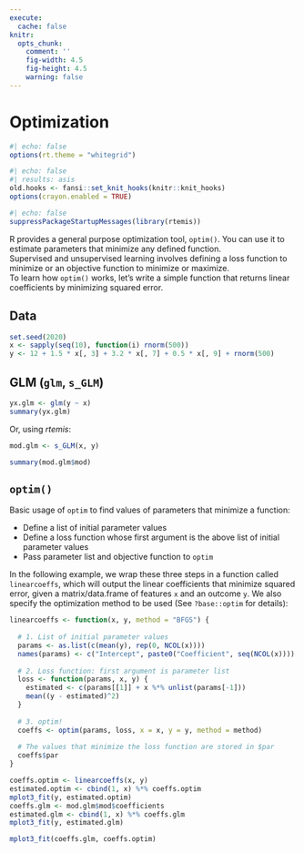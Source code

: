 ```yaml
---
execute:
  cache: false
knitr:
  opts_chunk: 
    comment: ''
    fig-width: 4.5
    fig-height: 4.5
    warning: false
---
```


# Optimization {#optimization}

```r
#| echo: false
options(rt.theme = "whitegrid")
```

```r
#| echo: false
#| results: asis
old.hooks <- fansi::set_knit_hooks(knitr::knit_hooks)
options(crayon.enabled = TRUE)
```

```r
#| echo: false
suppressPackageStartupMessages(library(rtemis))
```

R provides a general purpose optimization tool, `optim()`. You can use it to 
estimate parameters that minimize any defined function.  
Supervised and unsupervised learning involves defining a loss function to 
minimize or an objective function to minimize or maximize.  
To learn how `optim()` works, let's write a simple function that returns linear 
coefficients by minimizing squared error.

## Data

```r
set.seed(2020)
x <- sapply(seq(10), function(i) rnorm(500))
y <- 12 + 1.5 * x[, 3] + 3.2 * x[, 7] + 0.5 * x[, 9] + rnorm(500)
```

## GLM (`glm`, `s_GLM`)
```r
yx.glm <- glm(y ~ x)
summary(yx.glm)
```

Or, using _rtemis_:

```r
mod.glm <- s_GLM(x, y)
```

```r
summary(mod.glm$mod)
```

## `optim()`

Basic usage of `optim` to find values of parameters that minimize a function:  

* Define a list of initial parameter values
* Define a loss function whose first argument is the above list of initial 
parameter values
* Pass parameter list and objective function to `optim`

In the following example, we wrap these three steps in a function called 
`linearcoeffs`, which will output the linear coefficients that minimize squared 
error, given a matrix/data.frame of features `x` and an outcome `y`. We also 
specify the optimization method to be used (See `?base::optim` for details):

```r
linearcoeffs <- function(x, y, method = "BFGS") {
  
  # 1. List of initial parameter values
  params <- as.list(c(mean(y), rep(0, NCOL(x))))
  names(params) <- c("Intercept", paste0("Coefficient", seq(NCOL(x))))
  
  # 2. Loss function: first argument is parameter list
  loss <- function(params, x, y) {
    estimated <- c(params[[1]] + x %*% unlist(params[-1]))
    mean((y - estimated)^2)
  }
  
  # 3. optim!
  coeffs <- optim(params, loss, x = x, y = y, method = method)
  
  # The values that minimize the loss function are stored in $par
  coeffs$par
}
```

```r
coeffs.optim <- linearcoeffs(x, y)
estimated.optim <- cbind(1, x) %*% coeffs.optim
mplot3_fit(y, estimated.optim)
coeffs.glm <- mod.glm$mod$coefficients
estimated.glm <- cbind(1, x) %*% coeffs.glm
mplot3_fit(y, estimated.glm)
```

```r
mplot3_fit(coeffs.glm, coeffs.optim)
```

